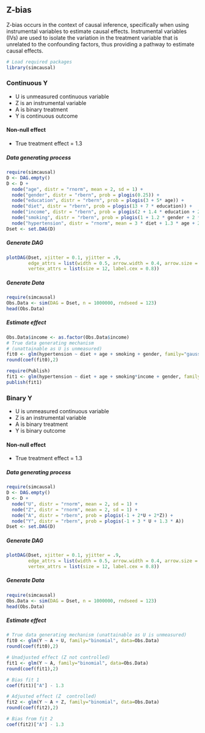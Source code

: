## Z-bias {.unnumbered}

Z-bias occurs in the context of causal inference, specifically when using instrumental variables to estimate causal effects. Instrumental variables (IVs) are used to isolate the variation in the treatment variable that is unrelated to the confounding factors, thus providing a pathway to estimate causal effects. 

```r
# Load required packages
library(simcausal)
```

### Continuous Y

-   U is unmeasured continuous variable
-   Z is an instrumental variable
-   A is binary treatment
-   Y is continuous outcome

#### Non-null effect

-   True treatment effect = 1.3

##### Data generating process

```r
require(simcausal)
D <- DAG.empty()
D <- D + 
  node("age", distr = "rnorm", mean = 2, sd = 1) + 
  node("gender", distr = "rbern", prob = plogis(0.25)) +
  node("education", distr = "rbern", prob = plogis(3 + 5* age)) +
  node("diet", distr = "rbern", prob = plogis(13 + 7 * education)) +
  node("income", distr = "rbern", prob = plogis(2 + 1.4 * education + 2 * age)) +
  node("smoking", distr = "rbern", prob = plogis(1 + 1.2 * gender + 2 * age)) +
  node("hypertension", distr = "rnorm", mean = 3 * diet + 1.3 * age + 2 * smoking + 0.5 * gender, sd = .1)
Dset <- set.DAG(D)
```

##### Generate DAG

```r
plotDAG(Dset, xjitter = 0.1, yjitter = .9,
        edge_attrs = list(width = 0.5, arrow.width = 0.4, arrow.size = 0.7),
        vertex_attrs = list(size = 12, label.cex = 0.8))

```

##### Generate Data

```r
require(simcausal)
Obs.Data <- sim(DAG = Dset, n = 1000000, rndseed = 123)
head(Obs.Data)
```

##### Estimate effect

```r
Obs.Data$income <- as.factor(Obs.Data$income)
# True data generating mechanism 
# (unattainable as U is unmeasured)
fit0 <- glm(hypertension ~ diet + age + smoking + gender, family="gaussian", data=Obs.Data)
round(coef(fit0),2)

require(Publish)
fit1 <- glm(hypertension ~ diet + age + smoking*income + gender, family="gaussian", data=Obs.Data)
publish(fit1)
```

### Binary Y

-   U is unmeasured continuous variable
-   Z is an instrumental variable
-   A is binary treatment
-   Y is binary outcome

#### Non-null effect

-   True treatment effect = 1.3

##### Data generating process

```r
require(simcausal)
D <- DAG.empty()
D <- D + 
  node("U", distr = "rnorm", mean = 2, sd = 1) + 
  node("Z", distr = "rnorm", mean = 2, sd = 1) + 
  node("A", distr = "rbern", prob = plogis(-1 + 2*U + 2*Z)) +
  node("Y", distr = "rbern", prob = plogis(-1 + 3 * U + 1.3 * A))
Dset <- set.DAG(D)
```

##### Generate DAG

```r
plotDAG(Dset, xjitter = 0.1, yjitter = .9,
        edge_attrs = list(width = 0.5, arrow.width = 0.4, arrow.size = 0.7),
        vertex_attrs = list(size = 12, label.cex = 0.8))

```

##### Generate Data

```r
require(simcausal)
Obs.Data <- sim(DAG = Dset, n = 1000000, rndseed = 123)
head(Obs.Data)
```

##### Estimate effect

```r
# True data generating mechanism (unattainable as U is unmeasured)
fit0 <- glm(Y ~ A + U, family="binomial", data=Obs.Data)
round(coef(fit0),2)

# Unadjusted effect (Z not controlled)
fit1 <- glm(Y ~ A, family="binomial", data=Obs.Data)
round(coef(fit1),2)

# Bias fit 1
coef(fit1)["A"] - 1.3

# Adjusted effect (Z  controlled)
fit2 <- glm(Y ~ A + Z, family="binomial", data=Obs.Data)
round(coef(fit2),2)

# Bias from fit 2
coef(fit2)["A"] - 1.3
```

